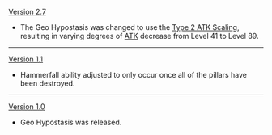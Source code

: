 {{Change History/Header}}
[[Version 2.7]]
* The Geo Hypostasis was changed to use the [[Enemy/Level Scaling#ATK Level Scaling|Type 2 ATK Scaling]], resulting in varying degrees of [[ATK]] decrease from Level 41 to Level 89.
----
[[Version 1.1]]
*Hammerfall ability adjusted to only occur once all of the pillars have been destroyed.
----
[[Version 1.0]]
*Geo Hypostasis was released.